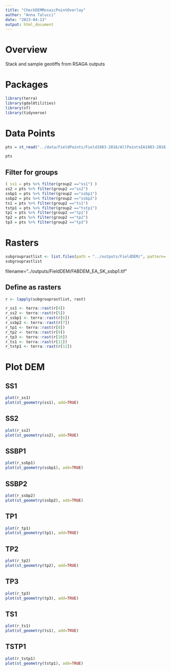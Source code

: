 ```yaml
---
title: "CheckDEMMosaicPointOverlay"
author: "Anna Talucci"
date: "2023-04-13"
output: html_document
---
```



# Overview

Stack and sample geotiffs from RSAGA outputs

# Packages 

```r
library(terra)
library(gdalUtilities)
library(sf)
library(tidyverse)
```

# Data Points

```r
pts = st_read("../data/FieldPoints/Field1983-2016/AllPointsEA1983-2016.shp", "AllPointsEA1983-2016") 
```
```r
pts
```

## Filter for groups

```r
( ss1 = pts %>% filter(group2 =="ss1") )
ss2 = pts %>% filter(group2 =="ss2")
ssbp1 = pts %>% filter(group2 =="ssbp1")
ssbp2 = pts %>% filter(group2 =="ssbp2")
ts1 = pts %>% filter(group2 =="ts1")
tstp1 = pts %>% filter(group2 =="tstp1")
tp1 = pts %>% filter(group2 =="tp1")
tp2 = pts %>% filter(group2 =="tp2")
tp3 = pts %>% filter(group2 =="tp3")
```

# Rasters


```r
subgrouprastlist <- list.files(path = "../outputs/FieldDEM/", pattern='.tif$', all.files= T, full.names= T)
subgrouprastlist
```
filename="../outputs/FieldDEM/FABDEM_EA_SK_ssbp1.tif"

## Define as rasters
```r
r <- lapply(subgrouprastlist, rast)
```



```r
r_ss1 <- terra::rast(r[4])
r_ss2 <- terra::rast(r[5])
r_ssbp1 <- terra::rast(r[6])
r_ssbp2 <- terra::rast(r[7])
r_tp1 <- terra::rast(r[8])
r_tp2 <- terra::rast(r[9])
r_tp3 <- terra::rast(r[10])
r_ts1 <- terra::rast(r[11])
r_tstp1 <- terra::rast(r[12])
```

# Plot DEM

## SS1
```r
plot(r_ss1)
plot(st_geometry(ss1), add=TRUE)
```

## SS2
```r
plot(r_ss2)
plot(st_geometry(ss2), add=TRUE)
```

## SSBP1
```r
plot(r_ssbp1)
plot(st_geometry(ssbp1), add=TRUE)
```

## SSBP2
```r
plot(r_ssbp2)
plot(st_geometry(ssbp2), add=TRUE)
```

## TP1
```r
plot(r_tp1)
plot(st_geometry(tp1), add=TRUE)
```

## TP2
```r
plot(r_tp2)
plot(st_geometry(tp2), add=TRUE)
```

## TP3
```r
plot(r_tp3)
plot(st_geometry(tp3), add=TRUE)
```

## TS1
```r
plot(r_ts1)
plot(st_geometry(ts1), add=TRUE)
```

## TSTP1
```r
plot(r_tstp1)
plot(st_geometry(tstp1), add=TRUE)
```